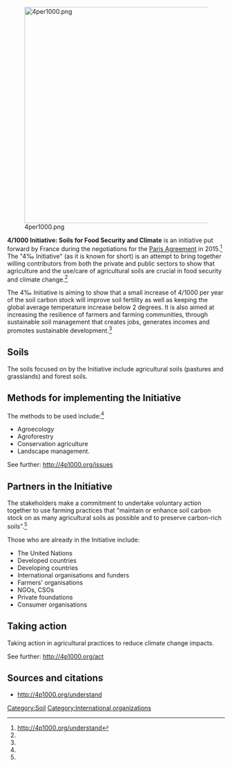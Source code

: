 [[File:4per1000.png|500px|center]]

'''4/1000 Initiative: Soils for Food Security and Climate ''' is an initiative put forward by France during the negotiations for the [[Paris Agreement]] in 2015.<ref name="Initiative">http://4p1000.org/understand</ref> The "4‰ Initiative" (as it is known for short) is an attempt to bring together willing contributors from both the private and public sectors to show that agriculture and the use/care of agricultural soils are crucial in food security and climate change.<ref name="Initiative" />

The 4‰ Initiative is aiming to show that a small increase of 4/1000 per year of the soil carbon stock will improve soil fertility as well as keeping the global average temperature increase below 2 degrees. It is also aimed at increasing the resilience of farmers and farming communities, through sustainable soil management that creates jobs, generates incomes and promotes sustainable development.<ref name="Initiative" />

== Soils ==

The soils focused on by the Initiative include agricultural soils (pastures and grasslands) and forest soils.

== Methods for implementing the Initiative ==

The methods to be used include:<ref name="Initiative" />

*Agroecology
*Agroforestry
*Conservation agriculture
*Landscape management.

See further: http://4p1000.org/issues

== Partners in the Initiative ==

The stakeholders make a commitment to undertake voluntary action together to use farming practices that "maintain or enhance soil carbon stock on as many agricultural soils as possible and to preserve carbon-rich soils".<ref name="Initiative" />

Those who are already in the Initiative include:

*The United Nations
*Developed countries
*Developing countries
*International organisations and funders
*Farmers' organisations
*NGOs, CSOs
*Private foundations
*Consumer organisations

== Taking action ==

Taking action in agricultural practices to reduce climate change impacts.

See further: http://4p1000.org/act

== Sources and citations ==
{{reflist}}


*http://4p1000.org/understand


[[Category:Soil]]
[[Category:International organizations]]